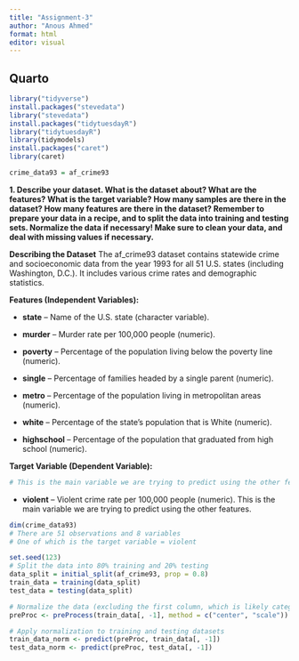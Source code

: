 ```yaml
---
title: "Assignment-3"
author: "Anous Ahmed"
format: html
editor: visual
---
```


## Quarto

```r
library("tidyverse")
install.packages("stevedata")
library("stevedata")
install.packages("tidytuesdayR")
library("tidytuesdayR")
library(tidymodels)
install.packages("caret")  
library(caret)
```

```r
crime_data93 = af_crime93
```

**1. Describe your dataset. What is the dataset about? What are the features? What is the target variable? How many samples are there in the dataset? How many features are there in the dataset? Remember to prepare your data in a recipe, and to split the data into training and testing sets. Normalize the data if necessary! Make sure to clean your data, and deal with missing values if necessary.**

**Describing the Dataset** The af_crime93 dataset contains statewide crime and socioeconomic data from the year 1993 for all 51 U.S. states (including Washington, D.C.). It includes various crime rates and demographic statistics.

**Features (Independent Variables):**

-   **state** – Name of the U.S. state (character variable).

-   **murder** – Murder rate per 100,000 people (numeric).

-   **poverty** – Percentage of the population living below the poverty line (numeric).

-   **single** – Percentage of families headed by a single parent (numeric).

-   **metro** – Percentage of the population living in metropolitan areas (numeric).

-   **white** – Percentage of the state’s population that is White (numeric).

-   **highschool** – Percentage of the population that graduated from high school (numeric).

**Target Variable (Dependent Variable):**

```r
# This is the main variable we are trying to predict using the other features.
```

-   **violent** – Violent crime rate per 100,000 people (numeric). This is the main variable we are trying to predict using the other features.

```r
dim(crime_data93)
# There are 51 observations and 8 variables 
# One of which is the target variable = violent
```

```r
set.seed(123)
# Split the data into 80% training and 20% testing
data_split = initial_split(af_crime93, prop = 0.8)
train_data = training(data_split)
test_data = testing(data_split)
```

```r
# Normalize the data (excluding the first column, which is likely categorical)
preProc <- preProcess(train_data[, -1], method = c("center", "scale"))

# Apply normalization to training and testing datasets
train_data_norm <- predict(preProc, train_data[, -1])
test_data_norm <- predict(preProc, test_data[, -1])
```
